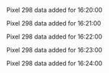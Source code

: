 Pixel 298 data added for 16:20:00

Pixel 298 data added for 16:21:00

Pixel 298 data added for 16:22:00

Pixel 298 data added for 16:23:00

Pixel 298 data added for 16:24:00

